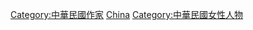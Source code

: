 [[Category:中華民國作家|Category:中華民國作家]]
[[Category:各國女性作家|China]]
[[Category:中華民國女性人物|Category:中華民國女性人物]]